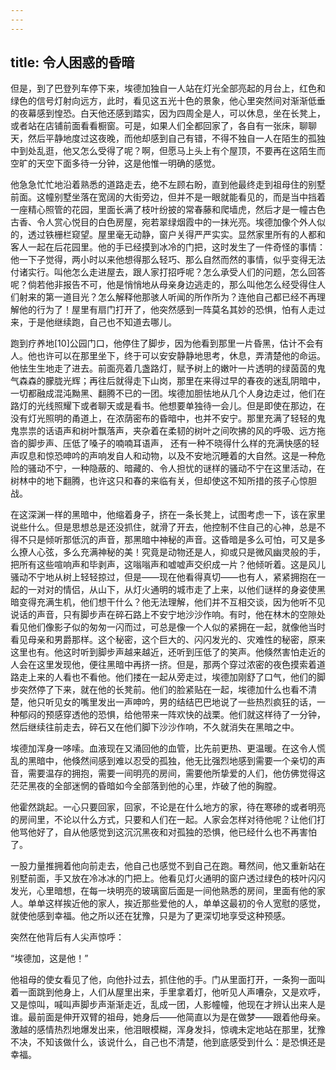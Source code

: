 ```yaml
---
---
---
```

title: 令人困惑的昏暗
---




但是，到了巴登列车停下来，埃德加独自一人站在灯光全部亮起的月台上，红色和绿色的信号灯射向远方，此时，看见这五光十色的景象，他心里突然间对渐渐低垂的夜幕感到惶恐。白天他还感到踏实，因为四周全是人，可以休息，坐在长凳上，或者站在店铺前面看看橱窗。可是，如果人们全都回家了，各自有一张床，聊聊天，然后平静地度过这夜晚，而他却感到自己有错，不得不独自一人在陌生的孤独中到处乱逛，他又怎么受得了呢？啊，但愿马上头上有个屋顶，不要再在这陌生而空旷的天空下面多待一分钟，这是他惟一明确的感觉。

他急急忙忙地沿着熟悉的道路走去，绝不左顾右盼，直到他最终走到祖母住的别墅前面。这幢别墅坐落在宽阔的大街旁边，但并不是一眼就能看见的，而是当中挡着一座精心照管的花园，里面长满了枝叶纷披的常春藤和爬墙虎，然后才是一幢古色古香、令人赏心悦目的白色房屋，宛若翠绿烟霞中的一抹光亮。埃德加像个外人似的，透过铁栅栏窥望。屋里毫无动静，窗户关得严严实实。显然家里所有的人都和客人一起在后花园里。他的手已经摸到冰冷的门把，这时发生了一件奇怪的事情：他一下子觉得，两小时以来他想得那么轻巧、那么自然而然的事情，似乎变得无法付诸实行。叫他怎么走进屋去，跟人家打招呼呢？怎么承受人们的问题，怎么回答呢？倘若他非报告不可，他是悄悄地从母亲身边逃走的，那么叫他怎么经受得住人们射来的第一道目光？怎么解释他那骇人听闻的所作所为？连他自己都已经不再理解他的行为了！屋里有扇门打开了，他突然感到一阵莫名其妙的恐惧，怕有人走过来，于是他继续跑，自己也不知道去哪儿。

跑到疗养地[10]公园门口，他停住了脚步，因为他看到那里一片昏黑，估计不会有人。他也许可以在那里坐下，终于可以安安静静地思考，休息，弄清楚他的命运。他怯生生地走了进去。前面亮着几盏路灯，赋予树上的嫩叶一片透明的绿茵茵的鬼气森森的朦胧光辉；再往后就得走下山岗，那里在来得过早的春夜的迷乱阴暗中，一切都融成混沌黝黑、翻腾不已的一团。埃德加胆怯地从几个人身边走过，他们在路灯的光线照耀下或者聊天或是看书。他想要单独待一会儿。但是即使在那边，在没有灯光照明的甬道上，在浓荫密布的昏暗中，也并不安宁。那里充满了轻轻的鬼鬼祟祟的话语声和树叶飘落声，夹杂着在柔韧的树叶之间吹拂的风的呼吸、远方拖沓的脚步声、压低了嗓子的喃喃耳语声， 还有一种不晓得什么样的充满快感的轻声叹息和惊恐呻吟的声响发自人和动物，以及不安地沉睡着的大自然。这是一种危险的骚动不宁，一种隐蔽的、暗藏的、令人担忧的谜样的骚动不宁在这里活动，在树林中的地下翻腾，也许这只和春的来临有关，但却使这不知所措的孩子心惊胆战。

在这深渊一样的黑暗中，他缩着身子，挤在一条长凳上，试图考虑一下，该在家里说些什么。但是思想总是还没抓住，就滑了开去，他控制不住自己的心神，总是不得不只是倾听那低沉的声音，那黑暗中神秘的声音。这昏暗是多么可怕，可又是多么撩人心弦，多么充满神秘的美！究竟是动物还是人，抑或只是微风幽灵般的手，把所有这些喧响声和毕剥声，这嗡嗡声和嘘嘘声交织成一片？他倾听着。这是风儿骚动不宁地从树上轻轻掠过，但是——现在他看得真切——也有人，紧紧拥抱在一起的一对对的情侣，从山下，从灯火通明的城市走了上来，以他们谜样的身姿使黑暗变得充满生机，他们想干什么？他无法理解，他们并不互相交谈，因为他听不见说话的声音，只有脚步声在碎石路上不安宁地沙沙作响。有时，他在林木的空隙处看见他们像影子似的匆匆一闪而过，可总是像一个人似的紧拥在一起，就像他当时看见母亲和男爵那样。这个秘密，这个巨大的、闪闪发光的、灾难性的秘密，原来这里也有。他这时听到脚步声越来越近，还听到压低了的笑声。他倏然害怕走近的人会在这里发现他，便往黑暗中再挤一挤。但是，那两个穿过浓密的夜色摸索着道路走上来的人看也不看他。他们搂在一起从旁走过，埃德加刚舒了口气，他们的脚步突然停了下来，就在他的长凳前。他们的脸紧贴在一起，埃德加什么也看不清楚，他只听见女的嘴里发出一声呻吟，男的结结巴巴地说了一些热烈疯狂的话，一种郁闷的预感穿透他的恐惧，给他带来一阵欢快的战栗。他们就这样待了一分钟，然后继续往前走去，碎石又在他们脚下沙沙作响，不久就消失在黑暗之中。

埃德加浑身一哆嗦。血液现在又涌回他的血管，比先前更热、更温暖。在这令人慌乱的黑暗中，他倏然间感到难以忍受的孤独，他无比强烈地感到需要一个亲切的声音，需要温存的拥抱，需要一间明亮的房间，需要他所挚爱的人们，他仿佛觉得这茫茫黑夜的全部迷惘的昏暗如今全部落到他的心里，炸破了他的胸膛。

他霍然跳起。一心只要回家，回家，不论是在什么地方的家，待在寒碜的或者明亮的房间里，不论以什么方式，只要和人们在一起。人家会怎样对待他呢？让他们打他骂他好了，自从他感觉到这沉沉黑夜和对孤独的恐惧，他已经什么也不再害怕了。

一股力量推拥着他向前走去，他自己也感觉不到自己在跑。蓦然间，他又重新站在别墅前面，手又放在冷冰冰的门把上。他看见灯火通明的窗户透过绿色的枝叶闪闪发光，心里暗想，在每一块明亮的玻璃窗后面是一间他熟悉的房间，里面有他的家人。单单这样挨近他的家人，挨近那些爱他的人，单单这最初的令人宽慰的感觉，就使他感到幸福。他之所以还在犹豫，只是为了更深切地享受这种预感。

突然在他背后有人尖声惊呼：

“埃德加，这是他！”

他祖母的使女看见了他，向他扑过去，抓住他的手。门从里面打开，一条狗一面叫着一面跳到他身上，人们从屋里出来，手里拿着灯，他听见人声嘈杂，又是欢呼，又是惊叫，喊叫声脚步声渐渐走近，乱成一团，人影幢幢，他现在才辨认出来人是谁。最前面是伸开双臂的祖母，她身后——他简直以为是在做梦——跟着他母亲。激越的感情热烈地爆发出来，他泪眼模糊，浑身发抖，惊魂未定地站在那里，犹豫不决，不知该做什么，该说什么，自己也不清楚，他到底感受到什么：是恐惧还是幸福。